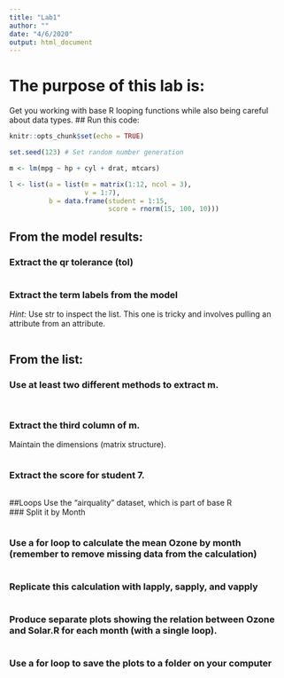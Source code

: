 ```yaml
---
title: "Lab1"
author: ""
date: "4/6/2020"
output: html_document
---
```


# The purpose of this lab is:  
Get you working with base R looping functions while also being careful about data types.
## Run this code:
```r
knitr::opts_chunk$set(echo = TRUE)

set.seed(123) # Set random number generation

m <- lm(mpg ~ hp + cyl + drat, mtcars)

l <- list(a = list(m = matrix(1:12, ncol = 3),
                   v = 1:7),
          b = data.frame(student = 1:15,
                         score = rnorm(15, 100, 10)))
```

## From the model results:
### Extract the qr tolerance (tol)
```r

```

### Extract the term labels from the model  
*Hint:* Use str to inspect the list. This one is tricky and involves pulling an attribute from an attribute.
```r

```

## From the list:
### Use at least two different methods to extract m.
```r

```

```r

```

### Extract the third column of m.  
Maintain the dimensions (matrix structure).
```r

```

### Extract the score for student 7.
```r

```

##Loops
Use the “airquality” dataset, which is part of base R  
### Split it by Month
```r

```

### Use a for loop to calculate the mean Ozone by month (remember to remove missing data from the calculation)
```r

```

### Replicate this calculation with lapply, sapply, and vapply
```r

```

### Produce separate plots showing the relation between Ozone and Solar.R for each month (with a single loop).
```r

```

### Use a for loop to save the plots to a folder on your computer
```r

```

